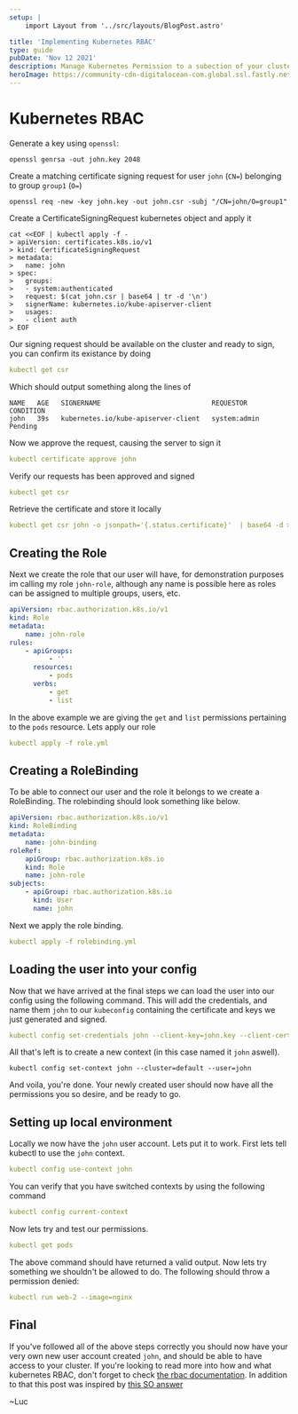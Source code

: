 ```yaml
---
setup: |
    import Layout from '../src/layouts/BlogPost.astro'

title: 'Implementing Kubernetes RBAC'
type: guide
pubDate: 'Nov 12 2021'
description: Manage Kubernetes Permission to a subection of your cluster using Kubernetes Role Based Access Control (RBAC)
heroImage: https://community-cdn-digitalocean-com.global.ssl.fastly.net/variants/VxqE8bksAgDkuobGDJkJw79Y/035575f2985fe451d86e717d73691e533a1a00545d7230900ed786341dc3c882
---
```


# Kubernetes RBAC

Generate a key using `openssl`:

```shell
openssl genrsa -out john.key 2048
```

Create a matching certificate signing request for user `john` (`CN=`) belonging to group `group1` (`O=`)

```shell
openssl req -new -key john.key -out john.csr -subj "/CN=john/O=group1"
```

Create a CertificateSigningRequest kubernetes object and apply it

```shell
cat <<EOF | kubectl apply -f -
> apiVersion: certificates.k8s.io/v1
> kind: CertificateSigningRequest
> metadata:
>   name: john
> spec:
>   groups:
>   - system:authenticated
>   request: $(cat john.csr | base64 | tr -d '\n')
>   signerName: kubernetes.io/kube-apiserver-client
>   usages:
>   - client auth
> EOF
```

Our signing request should be available on the cluster and ready to sign, you can confirm its existance by doing

```yaml
kubectl get csr
```

Which should output something along the lines of

```shell
NAME   AGE   SIGNERNAME                            REQUESTOR      CONDITION
john   39s   kubernetes.io/kube-apiserver-client   system:admin   Pending
```

Now we approve the request, causing the server to sign it

```yaml
kubectl certificate approve john
```

Verify our requests has been approved and signed

```yaml
kubectl get csr
```

Retrieve the certificate and store it locally

```yaml
kubectl get csr john -o jsonpath='{.status.certificate}'  | base64 -d > john.crt
```

## Creating the Role

Next we create the role that our user will have, for demonstration purposes im calling my role `john-role`, although any name is possible here as roles can be assigned to multiple groups, users, etc.

```yaml
apiVersion: rbac.authorization.k8s.io/v1
kind: Role
metadata:
    name: john-role
rules:
    - apiGroups:
          - ''
      resources:
          - pods
      verbs:
          - get
          - list
```

In the above example we are giving the `get` and `list` permissions pertaining to the `pods` resource. Lets apply our role

```yaml
kubectl apply -f role.yml
```

## Creating a RoleBinding

To be able to connect our user and the role it belongs to we create a RoleBinding. The rolebinding should look something like below.

```yaml
apiVersion: rbac.authorization.k8s.io/v1
kind: RoleBinding
metadata:
    name: john-binding
roleRef:
    apiGroup: rbac.authorization.k8s.io
    kind: Role
    name: john-role
subjects:
    - apiGroup: rbac.authorization.k8s.io
      kind: User
      name: john
```

Next we apply the role binding.

```yaml
kubectl apply -f rolebinding.yml
```

## Loading the user into your config

Now that we have arrived at the final steps we can load the user into our config using the following command. This will add the credentials, and name them `john` to our `kubeconfig` containing the certificate and keys we just generated and signed.

```yaml
kubectl config set-credentials john --client-key=john.key --client-certificate=john.crt --embed-certs=true
```

All that's left is to create a new context (in this case named it `john` aswell).

```shell
kubectl config set-context john --cluster=default --user=john
```

And voila, you're done. Your newly created user should now have all the permissions you so desire, and be ready to go.

## Setting up local environment

Locally we now have the `john` user account. Lets put it to work. First lets tell kubectl to use the `john` context.

```yaml
kubectl config use-context john
```

You can verify that you have switched contexts by using the following command

```yaml
kubectl config current-context
```

Now lets try and test our permissions.

```yaml
kubectl get pods
```

The above command should have returned a valid output.
Now lets try something we shouldn't be allowed to do. The following should throw a permission denied:

```yaml
kubectl run web-2 --image=nginx
```

## Final

If you've followed all of the above steps correctly you should now have your very own new user account created `john`, and should be able to have access to your cluster.
If you're looking to read more into how and what kubernetes RBAC, don't forget to check [the rbac documentation](https://kubernetes.io/docs/reference/access-authn-authz/rbac/). In addition to that this post was inspired by [this SO answer](https://stackoverflow.com/a/67336849/17372471)

~Luc

